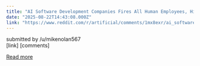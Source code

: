 ```yaml
---
title: "AI Software Development Companies Fires All Human Employees, Hires AI to Manage Itself"
date: "2025-08-22T14:43:08.000Z"
link: "https://www.reddit.com/r/artificial/comments/1mx8exr/ai_software_development_companies_fires_all_human/"
---
```


submitted by    /u/mikenolan567  
 [link]   [comments]

[Read more](https://www.reddit.com/r/artificial/comments/1mx8exr/ai_software_development_companies_fires_all_human/)
